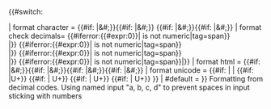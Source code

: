 {{#switch: {{{format type|}}}

| format character =<!--
-->{{#if: {{{a|}}}|&#{{{a|}}};}}{{#if: {{{b|}}}|&#{{{b|}}};}}<!--
-->{{#if: {{{c|}}}|&#{{{c|}}};}}{{#if: {{{d|}}}|&#{{{d|}}};}}<!--
-->
| format check decimals=<!--
-->{{#iferror:{{#expr:0{{{a|}}}}}|{{error|decimal1{{=}}{{{a|}}} is not numeric|tag=span}}<br>|}}<!--
-->{{#iferror:{{#expr:0{{{b|}}}}}|{{error|decimal2{{=}}{{{b|}}} is not numeric|tag=span}}<br>|}}<!--
-->{{#iferror:{{#expr:0{{{c|}}}}}|{{error|decimal3{{=}}{{{c|}}} is not numeric|tag=span}}<br>|}}<!--
-->{{#iferror:{{#expr:0{{{d|}}}}}|{{error|decimal4{{=}}{{{d|}}} is not numeric|tag=span}}|}}
<!-- do not use the template {{IPA}} before inputting in IPAsym
-->
| format html =<!--just string them together with zero width space (&#x200B;)
-->{{#if: {{{a|}}}|&amp;#{{{a|}}};}}{{#if: {{{b|}}}|&#x200B;&amp;#{{{b|}}};}}{{#if: {{{c|}}}|&#x200B;&amp;#{{{c|}}};}}{{#if: {{{d|}}}|&#x200B;&amp;#{{{d|}}};}}<!--
-->
<!-- Using &#x2008; (punctuation space) between Unicode codes -->
| format unicode =<!--just string them together with small space
-->{{#if: {{{unicode|}}} | {{{unicode|}}} |<!--
 -->{{#if: {{{a|}}}|U+{{padleft:{{hexadecimal|{{{a|}}}|no}}|4|0}}}}<!--
 -->{{#if: {{{b|}}}|&#x2008;U+{{padleft:{{hexadecimal|{{{b|}}}|no}}|4|0}}}}<!--
 -->{{#if: {{{c|}}}|&#x2008;U+{{padleft:{{hexadecimal|{{{c|}}}|no}}|4|0}}}}<!--
 -->{{#if: {{{d|}}}|&#x2008;U+{{padleft:{{hexadecimal|{{{d|}}}|no}}|4|0}}}}<!--
-->}}<!--
-->
| #default =<!-- blank -->
}}<noinclude>
Formatting from decimal codes.
Using named input "a, b, c, d" to prevent spaces in input sticking with numbers
</noinclude>